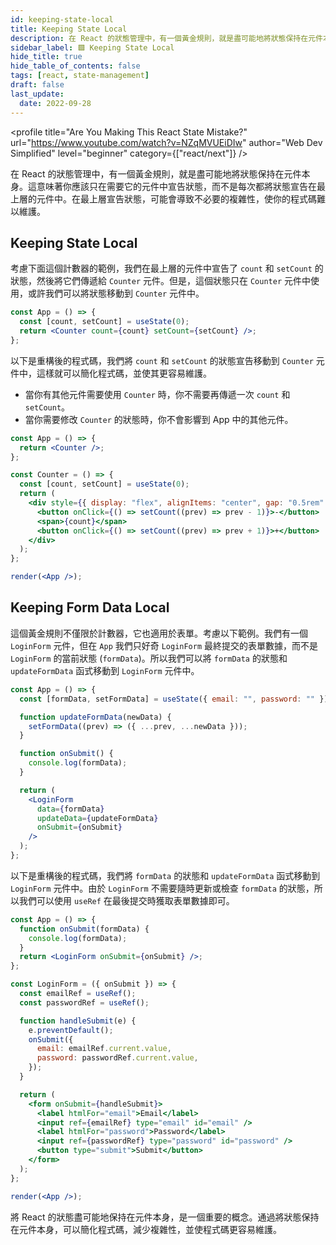 ```yaml
---
id: keeping-state-local
title: Keeping State Local
description: 在 React 的狀態管理中，有一個黃金規則，就是盡可能地將狀態保持在元件本身。這意味著你應該只在需要它的元件中宣告狀態，而不是每次都將狀態宣告在最上層的元件中。在最上層宣告狀態，可能會導致不必要的複雜性，使你的程式碼難以維護。
sidebar_label: 🟩 Keeping State Local
hide_title: true
hide_table_of_contents: false
tags: [react, state-management]
draft: false
last_update:
  date: 2022-09-28
---
```


<profile
  title="Are You Making This React State Mistake?"
  url="https://www.youtube.com/watch?v=NZqMVUEiDIw"
  author="Web Dev Simplified"
  level="beginner"
  category={["react/next"]}
/>

在 React 的狀態管理中，有一個黃金規則，就是盡可能地將狀態保持在元件本身。這意味著你應該只在需要它的元件中宣告狀態，而不是每次都將狀態宣告在最上層的元件中。在最上層宣告狀態，可能會導致不必要的複雜性，使你的程式碼難以維護。

## Keeping State Local

考慮下面這個計數器的範例，我們在最上層的元件中宣告了 `count` 和 `setCount` 的狀態，然後將它們傳遞給 `Counter` 元件。但是，這個狀態只在 `Counter` 元件中使用，或許我們可以將狀態移動到 `Counter` 元件中。

```jsx
const App = () => {
  const [count, setCount] = useState(0);
  return <Counter count={count} setCount={setCount} />;
};
```

以下是重構後的程式碼，我們將 `count` 和 `setCount` 的狀態宣告移動到 `Counter` 元件中，這樣就可以簡化程式碼，並使其更容易維護。

- 當你有其他元件需要使用 `Counter` 時，你不需要再傳遞一次 `count` 和 `setCount`。
- 當你需要修改 `Counter` 的狀態時，你不會影響到 App 中的其他元件。

```jsx live noInline
const App = () => {
  return <Counter />;
};

const Counter = () => {
  const [count, setCount] = useState(0);
  return (
    <div style={{ display: "flex", alignItems: "center", gap: "0.5rem" }}>
      <button onClick={() => setCount((prev) => prev - 1)}>-</button>
      <span>{count}</span>
      <button onClick={() => setCount((prev) => prev + 1)}>+</button>
    </div>
  );
};

render(<App />);
```

## Keeping Form Data Local

這個黃金規則不僅限於計數器，它也適用於表單。考慮以下範例。我們有一個 `LoginForm` 元件，但在 `App` 我們只好奇 `LoginForm` 最終提交的表單數據，而不是 `LoginForm` 的當前狀態 (`formData`)。所以我們可以將 `formData` 的狀態和 `updateFormData` 函式移動到 `LoginForm` 元件中。

```jsx
const App = () => {
  const [formData, setFormData] = useState({ email: "", password: "" });

  function updateFormData(newData) {
    setFormData((prev) => ({ ...prev, ...newData }));
  }

  function onSubmit() {
    console.log(formData);
  }

  return (
    <LoginForm
      data={formData}
      updateData={updateFormData}
      onSubmit={onSubmit}
    />
  );
};
```

以下是重構後的程式碼，我們將 `formData` 的狀態和 `updateFormData` 函式移動到 `LoginForm` 元件中。由於 `LoginForm` 不需要隨時更新或檢查 `formData` 的狀態，所以我們可以使用 `useRef` 在最後提交時獲取表單數據即可。

```jsx live noInline
const App = () => {
  function onSubmit(formData) {
    console.log(formData);
  }
  return <LoginForm onSubmit={onSubmit} />;
};

const LoginForm = ({ onSubmit }) => {
  const emailRef = useRef();
  const passwordRef = useRef();

  function handleSubmit(e) {
    e.preventDefault();
    onSubmit({
      email: emailRef.current.value,
      password: passwordRef.current.value,
    });
  }

  return (
    <form onSubmit={handleSubmit}>
      <label htmlFor="email">Email</label>
      <input ref={emailRef} type="email" id="email" />
      <label htmlFor="password">Password</label>
      <input ref={passwordRef} type="password" id="password" />
      <button type="submit">Submit</button>
    </form>
  );
};

render(<App />);
```

將 React 的狀態盡可能地保持在元件本身，是一個重要的概念。通過將狀態保持在元件本身，可以簡化程式碼，減少複雜性，並使程式碼更容易維護。

